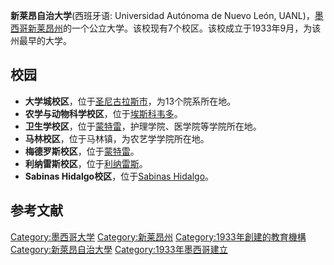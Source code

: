 {{Infobox_University 
|name = 新莱昂自治大学
|native_name = Universidad Autónoma de Nuevo León 
|image_name = <!-- 檔案不存在 UANL logo.png -->
|image_size = 200 px
|caption = 校徽
|motto = Alere Flammam Veritatis 
|mottoeng=Encouraging the flame of truth
|established = 1933年9月25日<ref name="Porvenir">{{citenews | title = Reanuda clases la UANL | url = http://www.elporvenir.com.mx/notas.asp?nota_id=108734 | date = 2007-01-22 | newspaper = El Porvenir | first = Ricardo | last = Harden Cooper | section = Cultural | language=es | accessdate = 2009-10-03 | deadurl = yes | archiveurl = https://web.archive.org/web/20110721001900/http://www.elporvenir.com.mx/notas.asp?nota_id=108734 | archivedate = 2011-07-21 }}</ref>
|type = [[公立大学|公立大学]] 
|rector= Jesús Áncer Rodríguez<ref name="rect-interino">{{cite web|url=http://noticias.uanl.mx/descripcion.php?id_not=6045&lang=es|title=Asume Jesús Áncer Rodríguez como Rector Interino|date=2009-10-03|publisher=Universidad Autónoma de Nuevo León|language=es|accessdate=2009-10-05}}{{dead link|date=2018年3月 |bot=InternetArchiveBot |fix-attempted=yes }}</ref> 
|city = [[圣尼古拉斯市|圣尼古拉斯市]]
|state = [[新莱昂州|新莱昂州]]
|country = [[墨西哥|墨西哥]]
|coor = 
|students = 129,341 (2009)<ref name="informe2009">{{citeweb |title=Presenta a comunidad universitaria último informe de actividades |url=http://noticias.uanl.mx/descripcion.php?id_not=6044&lang=es |publisher=Universidad Autónoma de Nuevo León |date=2009-10-02 |language=es }}{{dead link|date=2018年3月 |bot=InternetArchiveBot |fix-attempted=yes }}</ref>
|undergrad = 68,067 (2009)<ref name="About_UANL">{{citeweb|title=About the UANL |url=http://www.uanl.mx/international/ingles |date=2009 |publisher=Universidad Autónoma de Nuevo León |deadurl=yes |archiveurl=https://web.archive.org/web/20090904134526/http://www.uanl.mx/international/ingles |archivedate=2009-09-04 }}</ref>
|postgrad = 3,982 (2009)<ref name="About_UANL" />
|staff= 
|faculty = 5,837 (2009)<ref name="informe2009" />
|campus = 7个校区 <ref name="About_UANL" />
|colors            = 蓝、金{{color box|blue}}{{color box|gold}}
|athletics = 
|affiliations  = 
|free_label = 
|mascot = 老虎
|free = 
|website=  [http://www.uanl.mx/ uanl.mx]
}}'''新莱昂自治大学'''(西班牙语: Universidad Autónoma de Nuevo León, UANL)，[[墨西哥|墨西哥]][[新莱昂州|新莱昂州]]的一个公立大学。该校现有7个校区。该校成立于1933年9月，为该州最早的大学。

== 校园 ==
*'''大学城校区'''，位于[[圣尼古拉斯市|圣尼古拉斯市]]，为13个院系所在地。
*'''农学与动物科学校区'''，位于[[埃斯科韦多|埃斯科韦多]]。
*'''卫生学校区'''，位于[[蒙特雷|蒙特雷]]，护理学院、医学院等学院所在地。
*'''马林校区'''，位于马林镇，为农艺学学院所在地。
*'''梅德罗斯校区'''，位于[[蒙特雷|蒙特雷]]。
*'''利纳雷斯校区'''，位于[[利纳雷斯|利纳雷斯]]。
*'''Sabinas Hidalgo校区'''，位于[[Sabinas_Hidalgo|Sabinas Hidalgo]]。

==参考文献==
{{reflist|2}}

[[Category:墨西哥大学|Category:墨西哥大学]]
[[Category:新莱昂州|Category:新莱昂州]]
[[Category:1933年創建的教育機構|Category:1933年創建的教育機構]]
[[Category:新萊昂自治大學|Category:新萊昂自治大學]]
[[Category:1933年墨西哥建立|Category:1933年墨西哥建立]]